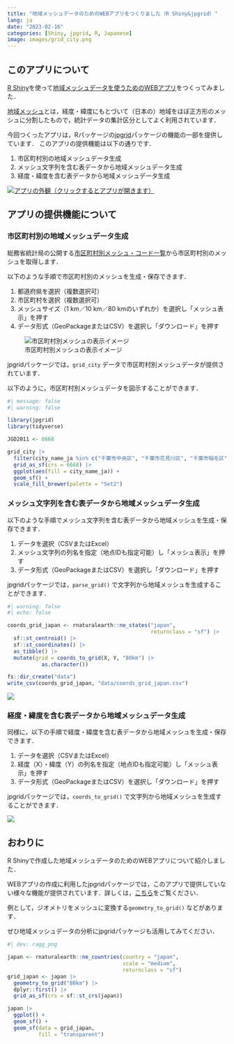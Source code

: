 ```yaml
---
title: "地域メッシュデータのためのWEBアプリをつくりました（R Shiny&jpgrid）"
lang: ja
date: "2023-02-16"
categories: [Shiny, jpgrid, R, Japanese]
image: images/grid_city.png
---
```


## このアプリについて

[R Shiny](https://shiny.rstudio.com)を使って[地域メッシュデータを使うためのWEBアプリ](https://uchidamizuki.shinyapps.io/jpgrid-app/)をつくってみました．

[地域メッシュ](https://www.stat.go.jp/data/mesh/m_tuite.html)とは，経度・緯度にもとづいて（日本の）地域をほぼ正方形のメッシュに分割したもので，統計データの集計区分としてよく利用されています．

今回つくったアプリは，Rパッケージの[jpgrid](https://uchidamizuki.github.io/jpgrid/)パッケージの機能の一部を提供しています． このアプリの提供機能は以下の通りです．

1.  市区町村別の地域メッシュデータ生成
2.  メッシュ文字列を含む表データから地域メッシュデータ生成
3.  経度・緯度を含む表データから地域メッシュデータ生成

[![アプリの外観（クリックするとアプリが開きます）](/posts/2023/02/images/about.png)](https://uchidamizuki.shinyapps.io/jpgrid-app/)

## アプリの提供機能について

### 市区町村別の地域メッシュデータ生成

総務省統計局の公開する[市区町村別メッシュ・コード一覧](市区町村別メッシュ・コード一覧 "https://www.stat.go.jp/data/mesh/m_itiran.html")から市区町村別のメッシュを取得します．

以下のような手順で市区町村別のメッシュを生成・保存できます．

1.  都道府県を選択（複数選択可）
2.  市区町村を選択（複数選択可）
3.  メッシュサイズ（1 km／10 km／80 kmのいずれか）を選択し「メッシュ表示」を押す
4.  データ形式（GeoPackageまたはCSV）を選択し「ダウンロード」を押す

![市区町村別メッシュの表示イメージ](images/grid_city.png)

jpgridパッケージでは，`grid_city` データで市区町村別メッシュデータが提供されています．

以下のように，市区町村別メッシュデータを図示することができます．

```r
#| message: false
#| warning: false

library(jpgrid)
library(tidyverse)

JGD2011 <- 6668

grid_city |> 
  filter(city_name_ja %in% c("千葉市中央区", "千葉市花見川区", "千葉市稲毛区")) |> 
  grid_as_sf(crs = 6668) |> 
  ggplot(aes(fill = city_name_ja)) +
  geom_sf() +
  scale_fill_brewer(palette = "Set2")
```

### メッシュ文字列を含む表データから地域メッシュデータ生成

以下のような手順でメッシュ文字列を含む表データから地域メッシュを生成・保存できます．

1.  データを選択（CSVまたはExcel）
2.  メッシュ文字列の列名を指定（地点IDも指定可能）し「メッシュ表示」を押す
3.  データ形式（GeoPackageまたはCSV）を選択し「ダウンロード」を押す

jpgridパッケージでは，`parse_grid()` で文字列から地域メッシュを生成することができます．

```r
#| warning: false
#| echo: false

coords_grid_japan <- rnaturalearth::ne_states("japan",
                                              returnclass = "sf") |> 
  sf::st_centroid() |> 
  sf::st_coordinates() |> 
  as_tibble() |> 
  mutate(grid = coords_to_grid(X, Y, "80km") |> 
           as.character())

fs::dir_create("data")
write_csv(coords_grid_japan, "data/coords_grid_japan.csv")
```

![](images/parse_grid.png)

### 経度・緯度を含む表データから地域メッシュデータ生成

同様に，以下の手順で経度・緯度を含む表データから地域メッシュを生成・保存できます．

1.  データを選択（CSVまたはExcel）
2.  経度（X）・緯度（Y）の列名を指定（地点IDも指定可能）し「メッシュ表示」を押す
3.  データ形式（GeoPackageまたはCSV）を選択し「ダウンロード」を押す

jpgridパッケージでは，`coords_to_grid()` で文字列から地域メッシュを生成することができます．

![](images/coords_to_grid.png)

## おわりに

R Shinyで作成した地域メッシュデータのためのWEBアプリについて紹介しました．

WEBアプリの作成に利用したjpgridパッケージでは，このアプリで提供していない様々な機能が提供されています．詳しくは，[こちら](こちら "https://uchidamizuki.github.io/jpgrid/")をご覧ください．

例として，ジオメトリをメッシュに変換する`geometry_to_grid()` などがあります．

ぜひ地域メッシュデータの分析にjpgridパッケージも活用してみてください．

```r
#| dev: ragg_png

japan <- rnaturalearth::ne_countries(country = "japan",
                                     scale = "medium",
                                     returnclass = "sf")
grid_japan <- japan |> 
  geometry_to_grid("80km") |> 
  dplyr::first() |> 
  grid_as_sf(crs = sf::st_crs(japan))

japan |> 
  ggplot() +
  geom_sf() +
  geom_sf(data = grid_japan,
          fill = "transparent")
```
